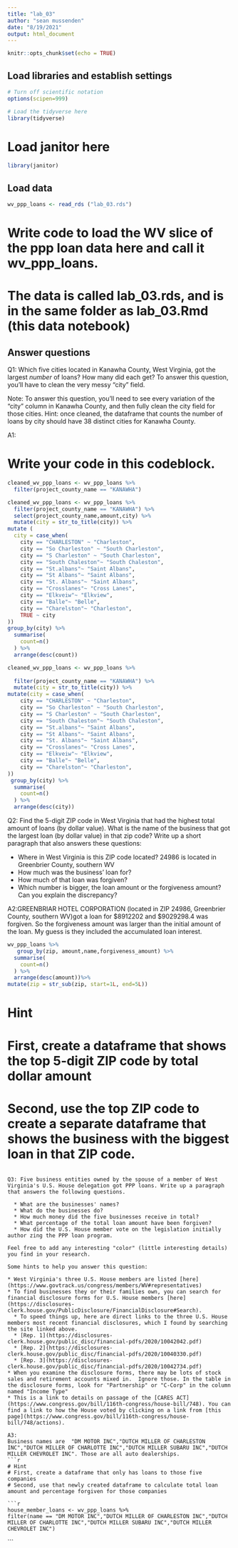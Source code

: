 ```yaml
---
title: "lab_03"
author: "sean mussenden"
date: "8/19/2021"
output: html_document
---
```


```r
knitr::opts_chunk$set(echo = TRUE)
```

## Load libraries and establish settings
```r
# Turn off scientific notation
options(scipen=999)

# Load the tidyverse here
library(tidyverse)
```
# Load janitor here

```r
library(janitor)
```

## Load data
```r
wv_ppp_loans <- read_rds ("lab_03.rds")
```
# Write code to load the WV slice of the ppp loan data here and call it wv_ppp_loans.
# The data is called lab_03.rds, and is in the same folder as lab_03.Rmd (this data notebook)


## Answer questions

Q1: Which five cities located in Kanawha County, West Virginia, got the largest _number_ of loans? How many did each get? To answer this question, you'll have to clean the very messy "city" field.

Note: To answer this question, you'll need to see every variation of the "city" column in Kanawha County, and then fully clean the city field for those cities. Hint: once cleaned, the dataframe that counts the number of loans by city should have 38 distinct cities for Kanawha County.

A1:

# Write your code in this codeblock.
```r
cleaned_wv_ppp_loans <- wv_ppp_loans %>%
  filter(project_county_name == "KANAWHA") 
```

```r
cleaned_wv_ppp_loans <- wv_ppp_loans %>%
  filter(project_county_name == "KANAWHA") %>%
  select(project_county_name,amount,city) %>% 
  mutate(city = str_to_title(city)) %>%
mutate (
  city = case_when(
    city == "CHARLESTON" ~ "Charleston",
    city == "So Charleston" ~ "South Charleston",
    city == "S Charleston" ~ "South Charleston",
    city == "South Chaleston"~ "South Chaleston",
    city == "St.albans"~ "Saint Albans",
    city == "St Albans"~ "Saint Albans",
    city == "St. Albans"~ "Saint Albans",
    city == "Crosslanes"~ "Cross Lanes",
    city == "Elkveiw"~ "Elkview",
    city == "Balle"~ "Belle",
    city == "Charelston"~ "Charleston",
    TRUE ~ city
))
group_by(city) %>%
  summarise(
    count=n()
  ) %>%
  arrange(desc(count))
```

```r

cleaned_wv_ppp_loans <- wv_ppp_loans %>%
  
  filter(project_county_name == "KANAWHA") %>%
  mutate(city = str_to_title(city)) %>%
mutate(city = case_when(
    city == "CHARLESTON" ~ "Charleston",
    city == "So Charleston" ~ "South Charleston",
    city == "S Charleston" ~ "South Charleston",
    city == "South Chaleston"~ "South Chaleston",
    city == "St.albans"~ "Saint Albans",
    city == "St Albans"~ "Saint Albans",
    city == "St. Albans"~ "Saint Albans",
    city == "Crosslanes"~ "Cross Lanes",
    city == "Elkveiw"~ "Elkview",
    city == "Balle"~ "Belle",
    city == "Charelston"~ "Charleston",
))
 group_by(city) %>%
  summarise(
    count=n()
  ) %>%
  arrange(desc(city))
```

Q2: Find the 5-digit ZIP code in West Virginia that had the highest total amount of loans (by dollar value). What is the name of the business that got the largest loan (by dollar value) in that zip code? Write up a short paragraph that also answers these questions:

 

* Where in West Virginia is this ZIP code located? 24986 is located in Greenbrier County, southern WV
* How much was the business' loan for? 
* How much of that loan was forgiven?
* Which number is bigger, the loan amount or the forgiveness amount? Can you explain the discrepancy?

A2:GREENBRIAR HOTEL CORPORATION (located in ZIP 24986, Greenbrier County, southern WV)got a loan for $8912202 and $9029298.4 was forgiven. So the forgiveness amount was larger than the initial amount of the loan. My guess is they included the accumulated loan interest. 

```r
wv_ppp_loans %>%
   group_by(zip, amount,name,forgiveness_amount) %>%
  summarise(
    count=n()
  ) %>%
  arrange(desc(amount))%>%
mutate(zip = str_sub(zip, start=1L, end=5L))

```

# Hint
# First, create a dataframe that shows the top 5-digit ZIP code by total dollar amount
# Second, use the top ZIP code to create a separate dataframe that shows the business with the biggest loan in that ZIP code.

```

Q3: Five business entities owned by the spouse of a member of West Virginia's U.S. House delegation got PPP loans. Write up a paragraph that answers the following questions.   

  * What are the businesses' names?
  * What do the businesses do?
  * How much money did the five businesses receive in total?
  * What percentage of the total loan amount have been forgiven?
  * How did the U.S. House member vote on the legislation initially author zing the PPP loan program.

Feel free to add any interesting "color" (little interesting details) you find in your research.  

Some hints to help you answer this question:

* West Virginia's three U.S. House members are listed [here](https://www.govtrack.us/congress/members/WV#representatives)
* To find businesses they or their families own, you can search for financial disclosure forms for U.S. House members [here](https://disclosures-clerk.house.gov/PublicDisclosure/FinancialDisclosure#Search).
  * To speed things up, here are direct links to the three U.S. House members most recent financial disclosures, which I found by searching the site linked above.
  * [Rep. 1](https://disclosures-clerk.house.gov/public_disc/financial-pdfs/2020/10042042.pdf)
  * [Rep. 2](https://disclosures-clerk.house.gov/public_disc/financial-pdfs/2020/10040330.pdf)
  * [Rep. 3](https://disclosures-clerk.house.gov/public_disc/financial-pdfs/2020/10042734.pdf)
* When you examine the disclosure forms, there may be lots of stock sales and retirement accounts mixed in.  Ignore those. In the table in the disclosure forms, look for "Partnership" or "C-Corp" in the column named "Income Type"
* This is a link to details on passage of the [CARES ACT](https://www.congress.gov/bill/116th-congress/house-bill/748). You can find a link to how the House voted by clicking on a link from [this page](https://www.congress.gov/bill/116th-congress/house-bill/748/actions).

A3:
Business names are  "DM MOTOR INC","DUTCH MILLER OF CHARLESTON INC","DUTCH MILLER OF CHARLOTTE INC","DUTCH MILLER SUBARU INC","DUTCH MILLER CHEVROLET INC". Those are all auto dealerships. 
```r

# Hint
# First, create a dataframe that only has loans to those five companies
# Second, use that newly created dataframe to calculate total loan amount and percentage forgiven for those companies

```r
house_member_loans <- wv_ppp_loans %>%
filter(name == "DM MOTOR INC","DUTCH MILLER OF CHARLESTON INC","DUTCH MILLER OF CHARLOTTE INC","DUTCH MILLER SUBARU INC","DUTCH MILLER CHEVROLET INC")

```

```
